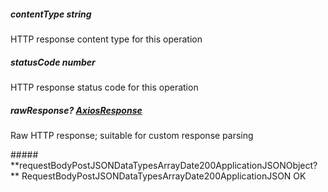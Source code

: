 
##### **contentType** string
HTTP response content type for this operation

##### **statusCode** number
HTTP response status code for this operation

##### **rawResponse?** [AxiosResponse](https://axios-http.com/docs/res_schema)
Raw HTTP response; suitable for custom response parsing

<Collapsible>
    ##### **requestBodyPostJSONDataTypesArrayDate200ApplicationJSONObject?** RequestBodyPostJSONDataTypesArrayDate200ApplicationJSON
    OK
    <Collapsible.Break/>
    <RequestBodyPostJSONDataTypesArrayDate200ApplicationJSON/>
</Collapsible>

